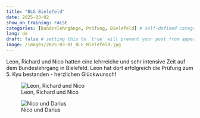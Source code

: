 ---
title: "BLG Bielefeld"
date: 2025-03-02
show_on_training: FALSE
categories: [Bundeslehrgänge, Prüfung, Bielefeld] # self-defined categories
lang: de
draft: false # setting this to `true` will prevent your post from appearing on your listing page until you're ready!
image: /images/2025-03-01_BLG_Bielefeld.jpg
---

Leon, Richard und Nico hatten eine lehrreiche und sehr intensive Zeit auf dem Bundeslehrgang in Bielefeld. Leon hat dort erfolgreich die Prüfung zum 5. Kyu bestanden - herzlichen Glückwunsch!

![Leon, Richard und Nico](/images/2025-03-01_BLG_Bielefeld.jpg)

![Nico und Darius](/images/2025-03-01_BLG_Bielefeld_Gruppenfoto.jpeg)

